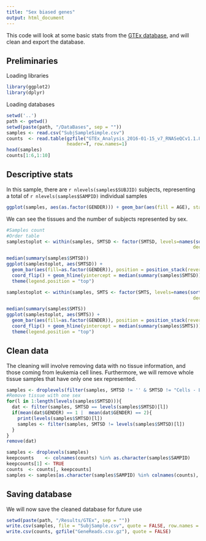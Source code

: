 ```yaml
---
title: "Sex biased genes"
output: html_document
---
```


This code will look at some basic stats from the [GTEx database](https://www.gtexportal.org/home/), and will clean and export the database.

## Preliminaries 

Loading libraries

```r
library(ggplot2)
library(dplyr)
```

Loading databases

```r
setwd('..')
path <- getwd()
setwd(paste(path, "/DataBases", sep = ""))
samples <- read.csv("SubjSampleSimple.csv")
counts  <- read.table(gzfile("GTEx_Analysis_2016-01-15_v7_RNASeQCv1.1.8_gene_reads.gct.gz"), skip=2, 
                      header=T, row.names=1)
head(samples)
counts[1:6,1:10]
```

## Descriptive stats

In this sample, there are `r nlevels(samples$SUBJID)` subjects, representing a total of `r nlevels(samples$SAMPID)` individual samples

```r
ggplot(samples, aes(as.factor(GENDER))) + geom_bar(aes(fill = AGE), stat="count", position=position_dodge())
```

We can see the tissues and the number of subjects represented by sex.

```r
#Samples count
#Order table
samplestoplot <- within(samples, SMTSD <- factor(SMTSD, levels=names(sort(table(SMTSD), 
                                                                    decreasing=TRUE))))

median(summary(samples$SMTSD))
ggplot(samplestoplot, aes(SMTSD)) + 
  geom_bar(aes(fill=as.factor(GENDER)), position = position_stack(reverse = TRUE)) + 
  coord_flip() + geom_hline(yintercept = median(summary(samples$SMTSD))) + 
  theme(legend.position = "top")

samplestoplot <- within(samples, SMTS <- factor(SMTS, levels=names(sort(table(SMTS), 
                                                                    decreasing=TRUE))))

median(summary(samples$SMTS))
ggplot(samplestoplot, aes(SMTS)) + 
  geom_bar(aes(fill=as.factor(GENDER)), position = position_stack(reverse = TRUE)) + 
  coord_flip() + geom_hline(yintercept = median(summary(samples$SMTS))) + 
  theme(legend.position = "top")

```

## Clean data

The cleaning will involve removing data with no tissue information, and those coming from leukemia cell lines.
Furthermore, we will remove whole tissue samples that have only one sex represented.

```r
samples <- droplevels(filter(samples, SMTSD != '' & SMTSD != "Cells - Leukemia cell line (CML)"))
#Remove tissue with one sex
for(l in 1:length(levels(samples$SMTSD))){
  dat <- filter(samples, SMTSD == levels(samples$SMTSD)[l])
  if(mean(dat$GENDER) == 1 |  mean(dat$GENDER) == 2){
    print(levels(samples$SMTSD)[l])
    samples <- filter(samples, SMTSD != levels(samples$SMTSD)[l])
  }
}
remove(dat)

samples <- droplevels(samples)
keepcounts    <- colnames(counts) %in% as.character(samples$SAMPID)
keepcounts[1] <- TRUE
counts  <- counts[, keepcounts]
samples <- samples[as.character(samples$SAMPID) %in% colnames(counts), ]
```

## Saving database

We will now save the cleaned database for future use
```r
setwd(paste(path, "/Results/GTEx", sep = ""))
write.csv(samples, file = "SubjSample.csv", quote = FALSE, row.names = FALSE)
write.csv(counts, gzfile("GeneReads.csv.gz"), quote = FALSE)
```
